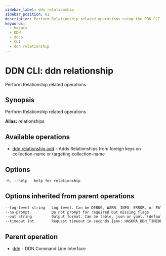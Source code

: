 ```yaml
---
sidebar_label: ddn relationship
sidebar_position: 61
description: Perform Relationship related operations using the DDN CLI
keywords:
  - hasura
  - DDN
  - docs
  - CLI
  - ddn relationship
---
```


# DDN CLI: ddn relationship

Perform Relationship related operations.

## Synopsis

Perform Relationship related operations

**Alias:** relationships

## Available operations

- [ddn relationship add](/cli/commands/ddn_relationship_add) - Adds Relationships from foreign keys on collection-name or targeting collection-name

## Options

```sass
-h, --help   help for relationship
```

## Options inherited from parent operations

```sass
--log-level string   Log level. Can be DEBUG, WARN, INFO, ERROR, or FATAL. (default "INFO")
--no-prompt          Do not prompt for required but missing flags
--out string         Output format. Can be table, json or yaml. (default "table")
--timeout int        Request timeout in seconds [env: HASURA_DDN_TIMEOUT] (default 100)
```

## Parent operation

- [ddn](/cli/commands/ddn) - DDN Command Line Interface
